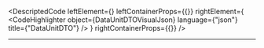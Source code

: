 
<DescriptedCode
  leftElement={<DataUnitDTODesc />}
  leftContainerProps={{}}
  rightElement={
    <CodeHighlighter
      object={DataUnitDTOVisualJson}
      language={"json"}
      title={"DataUnitDTO"}
    />
  }
  rightContainerProps={{}}
/>

---
